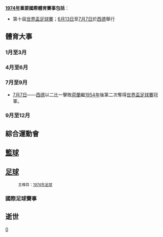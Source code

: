 {{YearTopicTOC|1974|体育}}
{{C20YearInTopic|1974年}}

'''[[1974年|1974年]]重要國際體育賽事包括'''：
*第十屆[[1974年世界盃足球賽|世界盃足球賽]]；[[6月13日|6月13日]]至[[7月7日|7月7日]]於[[西德|西德]]舉行

== 體育大事 ==
=== 1月至3月 ===

=== 4月至6月 ===

=== 7月至9月 ===
*[[7月7日|7月7日]]——[[西德國家足球隊|西德]]以二比一擊敗[[荷蘭國家足球隊|荷蘭]]繼[[1954年世界盃足球賽|1954年]]後第二次奪得[[1974年世界盃足球賽|世界盃足球賽]]冠軍。

=== 9月至12月 ===

== 綜合運動會 ==

== [[籃球|籃球]] ==

== [[足球|足球]] ==
:<small>主條目：[[1974年足球|1974年足球]]</small>
=== 國際足球賽事 ===

== 逝世 ==


[[Category:1974年體育|0]]